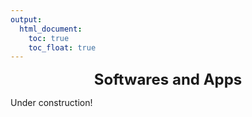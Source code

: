 ```yaml
---
output:
  html_document: 
    toc: true
    toc_float: true
---
```



<link rel="stylesheet" href="styles.css" type="text/css">

<p align="center">
<font size="+2">**Softwares and Apps**</font>
</p>


Under construction!